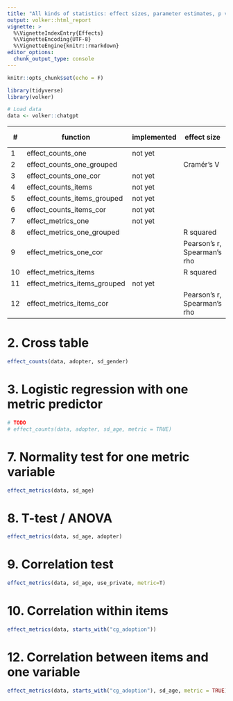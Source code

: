 ```yaml
---
title: "All kinds of statistics: effect sizes, parameter estimates, p values"
output: volker::html_report
vignette: >
  %\VignetteIndexEntry{Effects}
  %\VignetteEncoding{UTF-8}
  %\VignetteEngine{knitr::rmarkdown}
editor_options: 
  chunk_output_type: console
---
```


```r
knitr::opts_chunk$set(echo = F)

library(tidyverse)
library(volker)
```

```r

# Load data 
data <- volker::chatgpt
```

| \#      | function                      | implemented | effect size    | confidence intervals                      | significance test |
|---------|-------------------------------|-------------|----------------|-------------------------------------------|-------------------|
| 1       | effect_counts_one            | not yet      |                |                                           |                   |
| 2       | effect_counts_one_grouped    |              | Cramér's V     | proportions                               | Chi squared       |
| 3       | effect_counts_one_cor        | not yet      |                |                                           |                   |
| 4       | effect_counts_items          | not yet      |                |                                           |                   |
| 5       | effect_counts_items_grouped  | not yet      |                |                                           |                   |
| 6       | effect_counts_items_cor      | not yet      |                |                                           |                   |
| 7       | effect_metrics_one           | not yet      |                |                                           |                   |
| 8       | effect_metrics_one_grouped   |              | R squared      | means                                     | t-test            |
| 9       | effect_metrics_one_cor       |              | Pearson's r, Spearman's rho | correlation                  | t-test            |
| 10      | effect_metrics_items         |              | R squared      | means                                     | t-test            | 
| 11      | effect_metrics_items_grouped | not yet      |                |                                           |                   |
| 12      | effect_metrics_items_cor     |              | Pearson's r, Spearman's rho | correlation                  | t-test            |


# 2. Cross table
```r
effect_counts(data, adopter, sd_gender)
```


# 3. Logistic regression with one metric predictor
```r

# TODO
# effect_counts(data, adopter, sd_age, metric = TRUE)
```

# 7. Normality test for one metric variable
```r
effect_metrics(data, sd_age)
```


# 8. T-test / ANOVA
```r
effect_metrics(data, sd_age, adopter)
```


# 9. Correlation test
```r
effect_metrics(data, sd_age, use_private, metric=T)
```


# 10. Correlation within items
```r
effect_metrics(data, starts_with("cg_adoption"))
```


# 12. Correlation between items and one variable
```r
effect_metrics(data, starts_with("cg_adoption"), sd_age, metric = TRUE)
```
